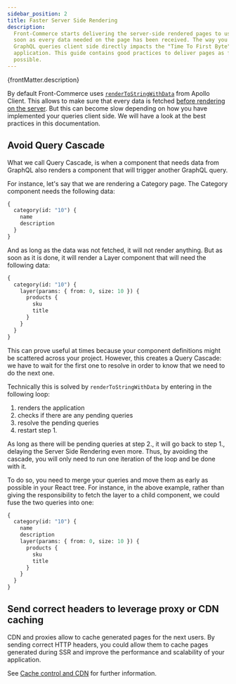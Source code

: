 ```yaml
---
sidebar_position: 2
title: Faster Server Side Rendering
description:
  Front-Commerce starts delivering the server-side rendered pages to users as
  soon as every data needed on the page has been received. The way you implement
  GraphQL queries client side directly impacts the "Time To First Byte" of your
  application. This guide contains good practices to deliver pages as fast as
  possible.
---
```


<p>{frontMatter.description}</p>

By default Front-Commerce uses
[`renderToStringWithData`](https://www.apollographql.com/docs/react/performance/server-side-rendering/#using-rendertostringwithdata)
from Apollo Client. This allows to make sure that every data is fetched
[before rendering on the server](/docs/advanced/theme/server-side-rendering).
But this can become slow depending on how you have implemented your queries
client side. We will have a look at the best practices in this documentation.

## Avoid Query Cascade

What we call Query Cascade, is when a component that needs data from GraphQL
also renders a component that will trigger another GraphQL query.

For instance, let's say that we are rendering a Category page. The Category
component needs the following data:

```graphql
{
  category(id: "10") {
    name
    description
  }
}
```

And as long as the data was not fetched, it will not render anything. But as
soon as it is done, it will render a Layer component that will need the
following data:

```graphql
{
  category(id: "10") {
    layer(params: { from: 0, size: 10 }) {
      products {
        sku
        title
      }
    }
  }
}
```

This can prove useful at times because your component definitions might be
scattered across your project. However, this creates a Query Cascade: we have to
wait for the first one to resolve in order to know that we need to do the next
one.

Technically this is solved by `renderToStringWithData` by entering in the
following loop:

1. renders the application
1. checks if there are any pending queries
1. resolve the pending queries
1. restart step 1.

As long as there will be pending queries at step 2., it will go back to step 1.,
delaying the Server Side Rendering even more. Thus, by avoiding the cascade, you
will only need to run one iteration of the loop and be done with it.

To do so, you need to merge your queries and move them as early as possible in
your React tree. For instance, in the above example, rather than giving the
responsibility to fetch the layer to a child component, we could fuse the two
queries into one:

```graphql
{
  category(id: "10") {
    name
    description
    layer(params: { from: 0, size: 10 }) {
      products {
        sku
        title
      }
    }
  }
}
```

## Send correct headers to leverage proxy or CDN caching

CDN and proxies allow to cache generated pages for the next users. By sending
correct HTTP headers, you could allow them to cache pages generated during SSR
and improve the performance and scalability of your application.

See [Cache control and CDN](/docs/advanced/performance/cache-control-and-cdn)
for further information.
